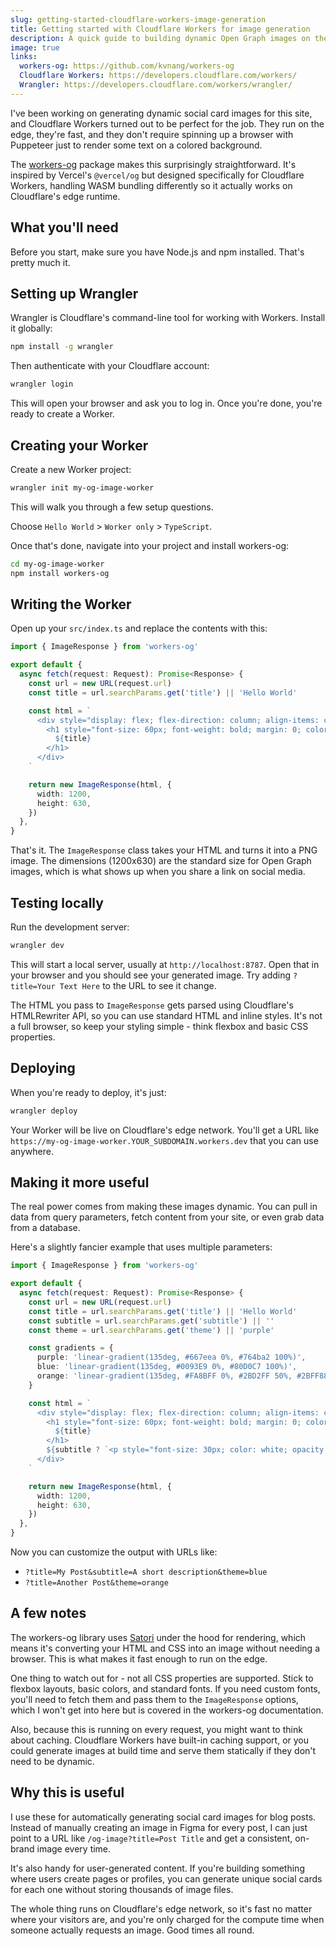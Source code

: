 ```yaml
---
slug: getting-started-cloudflare-workers-image-generation
title: Getting started with Cloudflare Workers for image generation
description: A quick guide to building dynamic Open Graph images on the edge with Cloudflare Workers and workers-og.
image: true
links:
  workers-og: https://github.com/kvnang/workers-og
  Cloudflare Workers: https://developers.cloudflare.com/workers/
  Wrangler: https://developers.cloudflare.com/workers/wrangler/
---
```


I've been working on generating dynamic social card images for this site, and Cloudflare Workers turned out to be perfect for the job. They run on the edge, they're fast, and they don't require spinning up a browser with Puppeteer just to render some text on a colored background.

The [workers-og](https://github.com/kvnang/workers-og) package makes this surprisingly straightforward. It's inspired by Vercel's `@vercel/og` but designed specifically for Cloudflare Workers, handling WASM bundling differently so it actually works on Cloudflare's edge runtime.

## What you'll need

Before you start, make sure you have Node.js and npm installed. That's pretty much it.

## Setting up Wrangler

Wrangler is Cloudflare's command-line tool for working with Workers. Install it globally:

```bash command
npm install -g wrangler
```

Then authenticate with your Cloudflare account:

```bash command
wrangler login
```

This will open your browser and ask you to log in. Once you're done, you're ready to create a Worker.

## Creating your Worker

Create a new Worker project:

```bash command
wrangler init my-og-image-worker
```

This will walk you through a few setup questions.

Choose `Hello World` > `Worker only` > `TypeScript`.

Once that's done, navigate into your project and install workers-og:

```bash command
cd my-og-image-worker
npm install workers-og
```

## Writing the Worker

Open up your `src/index.ts` and replace the contents with this:

```ts
import { ImageResponse } from 'workers-og'

export default {
  async fetch(request: Request): Promise<Response> {
    const url = new URL(request.url)
    const title = url.searchParams.get('title') || 'Hello World'

    const html = `
      <div style="display: flex; flex-direction: column; align-items: center; justify-content: center; height: 630px; width: 1200px; font-family: sans-serif; background: linear-gradient(135deg, #667eea 0%, #764ba2 100%);">
        <h1 style="font-size: 60px; font-weight: bold; margin: 0; color: white; padding: 40px; text-align: center;">
          ${title}
        </h1>
      </div>
    `

    return new ImageResponse(html, {
      width: 1200,
      height: 630,
    })
  },
}
```

That's it. The `ImageResponse` class takes your HTML and turns it into a PNG image. The dimensions (1200x630) are the standard size for Open Graph images, which is what shows up when you share a link on social media.

## Testing locally

Run the development server:

```bash command
wrangler dev
```

This will start a local server, usually at `http://localhost:8787`. Open that in your browser and you should see your generated image. Try adding `?title=Your Text Here` to the URL to see it change.

The HTML you pass to `ImageResponse` gets parsed using Cloudflare's HTMLRewriter API, so you can use standard HTML and inline styles. It's not a full browser, so keep your styling simple - think flexbox and basic CSS properties.

## Deploying

When you're ready to deploy, it's just:

```bash command
wrangler deploy
```

Your Worker will be live on Cloudflare's edge network. You'll get a URL like `https://my-og-image-worker.YOUR_SUBDOMAIN.workers.dev` that you can use anywhere.

## Making it more useful

The real power comes from making these images dynamic. You can pull in data from query parameters, fetch content from your site, or even grab data from a database.

Here's a slightly fancier example that uses multiple parameters:

```ts
import { ImageResponse } from 'workers-og'

export default {
  async fetch(request: Request): Promise<Response> {
    const url = new URL(request.url)
    const title = url.searchParams.get('title') || 'Hello World'
    const subtitle = url.searchParams.get('subtitle') || ''
    const theme = url.searchParams.get('theme') || 'purple'

    const gradients = {
      purple: 'linear-gradient(135deg, #667eea 0%, #764ba2 100%)',
      blue: 'linear-gradient(135deg, #0093E9 0%, #80D0C7 100%)',
      orange: 'linear-gradient(135deg, #FA8BFF 0%, #2BD2FF 50%, #2BFF88 100%)',
    }

    const html = `
      <div style="display: flex; flex-direction: column; align-items: center; justify-content: center; height: 100%; width: 100%; font-family: sans-serif; background: ${gradients[theme] || gradients.purple}">
        <h1 style="font-size: 60px; font-weight: bold; margin: 0; color: white; padding: 40px 80px 20px; text-align: center;">
          ${title}
        </h1>
        ${subtitle ? `<p style="font-size: 30px; color: white; opacity: 0.9; margin: 0; padding: 0 80px;">${subtitle}</p>` : ''}
      </div>
    `

    return new ImageResponse(html, {
      width: 1200,
      height: 630,
    })
  },
}
```

Now you can customize the output with URLs like:
- `?title=My Post&subtitle=A short description&theme=blue`
- `?title=Another Post&theme=orange`

## A few notes

The workers-og library uses [Satori](https://github.com/vercel/satori) under the hood for rendering, which means it's converting your HTML and CSS into an image without needing a browser. This is what makes it fast enough to run on the edge.

One thing to watch out for - not all CSS properties are supported. Stick to flexbox layouts, basic colors, and standard fonts. If you need custom fonts, you'll need to fetch them and pass them to the `ImageResponse` options, which I won't get into here but is covered in the workers-og documentation.

Also, because this is running on every request, you might want to think about caching. Cloudflare Workers have built-in caching support, or you could generate images at build time and serve them statically if they don't need to be dynamic.

## Why this is useful

I use these for automatically generating social card images for blog posts. Instead of manually creating an image in Figma for every post, I can just point to a URL like `/og-image?title=Post Title` and get a consistent, on-brand image every time.

It's also handy for user-generated content. If you're building something where users create pages or profiles, you can generate unique social cards for each one without storing thousands of image files.

The whole thing runs on Cloudflare's edge network, so it's fast no matter where your visitors are, and you're only charged for the compute time when someone actually requests an image. Good times all round.

